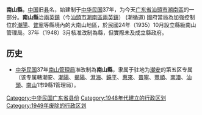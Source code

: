 {{unreferenced|time=2016-05-24T05:16:59+00:00}}
'''南山縣'''，[[中国|中国]]旧[[县|县]]名，始建制于[[中华民国|中华民国]]37年，为今天[[广东省|广东省]][[汕頭市|汕頭市]][[潮南區|潮南區]]的一部分。'''南山縣'''治[[兩英鎮|兩英鎮]]（今[[汕頭市|汕頭市]][[潮南區|潮南區]][[兩英鎮|兩英鎮]]）	(潮循道)	國府當局為加強控制位於[[潮陽|潮陽]]、[[普寧|普寧]]等縣境內的大南山地區，於民國24年（1935）10月設立縣級南山管理局。37年（1948）3月核准改制為縣，但實際未及成立縣政府。

==历史==
*[[中华民国|中华民国]]37年[[南山管理局|南山管理局]]准改制為'''南山縣'''，隶属于驻地为[[潮安|潮安]]的第五区专属（该专属轄潮安、[[潮陽|潮陽]]、[[揭陽|揭陽]]、[[澄海|澄海]]、[[饒平|饒平]]、[[惠來|惠來]]、[[普寧|普寧]]、[[豐順|豐順]]、[[南澳县|南澳]]、[[汕頭|汕頭]]、[[南山|南山]]1市9縣1管理局）。
{{中華民國广东省行政區劃}}
[[Category:中华民国广东省县份|Category:中华民国广东省县份]]
[[Category:1948年代建立的行政区划|Category:1948年代建立的行政区划]]
[[Category:1949年废除的行政区划|Category:1949年废除的行政区划]]